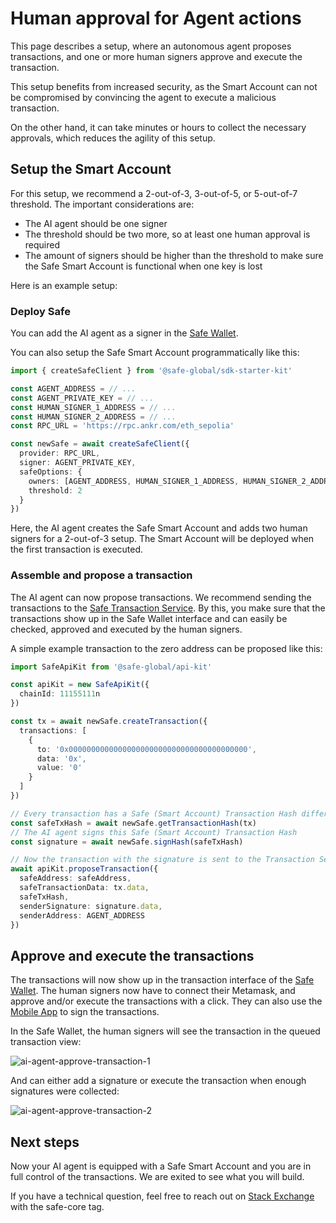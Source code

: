 
# Human approval for Agent actions

This page describes a setup, where an autonomous agent proposes transactions, and one or more human signers approve and execute the transaction.

This setup benefits from increased security, as the Smart Account can not be compromised by convincing the agent to execute a malicious transaction.

On the other hand, it can take minutes or hours to collect the necessary approvals, which reduces the agility of this setup.

## Setup the Smart Account

For this setup, we recommend a 2-out-of-3, 3-out-of-5, or 5-out-of-7 threshold.
The important considerations are:

* The AI agent should be one signer
* The threshold should be two more, so at least one human approval is required
* The amount of signers should be higher than the threshold to make sure the Safe Smart Account is functional when one key is lost

<Steps>

Here is an example setup:

### Deploy Safe

You can add the AI agent as a signer in the [Safe Wallet](https://app.safe.global/).

You can also setup the Safe Smart Account programmatically like this:

```typescript
import { createSafeClient } from '@safe-global/sdk-starter-kit'

const AGENT_ADDRESS = // ...
const AGENT_PRIVATE_KEY = // ...
const HUMAN_SIGNER_1_ADDRESS = // ...
const HUMAN_SIGNER_2_ADDRESS = // ...
const RPC_URL = 'https://rpc.ankr.com/eth_sepolia'

const newSafe = await createSafeClient({
  provider: RPC_URL,
  signer: AGENT_PRIVATE_KEY,
  safeOptions: {
    owners: [AGENT_ADDRESS, HUMAN_SIGNER_1_ADDRESS, HUMAN_SIGNER_2_ADDRESS],
    threshold: 2
  }
})
```

Here, the AI agent creates the Safe Smart Account and adds two human signers for a 2-out-of-3 setup.
The Smart Account will be deployed when the first transaction is executed.

### Assemble and propose a transaction

The AI agent can now propose transactions.
We recommend sending the transactions to the [Safe Transaction Service](./../../../core-api/transaction-service-overview.mdx).
By this, you make sure that the transactions show up in the Safe Wallet interface and can easily be checked, approved and executed by the human signers.

A simple example transaction to the zero address can be proposed like this:

```typescript
import SafeApiKit from '@safe-global/api-kit'

const apiKit = new SafeApiKit({
  chainId: 11155111n
})

const tx = await newSafe.createTransaction({
  transactions: [
    {
      to: '0x0000000000000000000000000000000000000000',
      data: '0x',
      value: '0'
    }
  ]
})

// Every transaction has a Safe (Smart Account) Transaction Hash different than the final transaction hash
const safeTxHash = await newSafe.getTransactionHash(tx)
// The AI agent signs this Safe (Smart Account) Transaction Hash
const signature = await newSafe.signHash(safeTxHash)

// Now the transaction with the signature is sent to the Transaction Service with the Api Kit:
await apiKit.proposeTransaction({
  safeAddress: safeAddress,
  safeTransactionData: tx.data,
  safeTxHash,
  senderSignature: signature.data,
  senderAddress: AGENT_ADDRESS
})
```

## Approve and execute the transactions

The transactions will now show up in the transaction interface of the [Safe Wallet](https://app.safe.global).
The human signers now have to connect their Metamask, and approve and/or execute the transactions with a click.
They can also use the [Mobile App](https://help.safe.global/en/articles/40844-sign-transactions) to sign the transactions.

In the Safe Wallet, the human signers will see the transaction in the queued transaction view:

![ai-agent-approve-transaction-1](../../../assets/ai-agent-approve-transaction-1.png)

And can either add a signature or execute the transaction when enough signatures were collected:

![ai-agent-approve-transaction-2](../../../assets/ai-agent-approve-transaction-2.png)

</Steps>

## Next steps
Now your AI agent is equipped with a Safe Smart Account and you are in full control of the transactions.
We are exited to see what you will build.

If you have a technical question, feel free to reach out on [Stack Exchange](https://ethereum.stackexchange.com/questions/tagged/safe-core) with the safe-core tag.